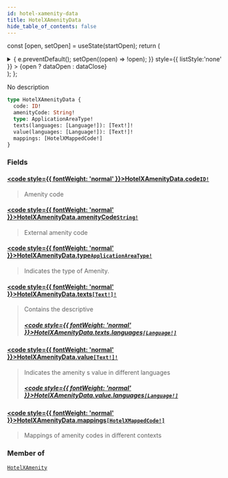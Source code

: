 ```yaml
---
id: hotel-xamenity-data
title: HotelXAmenityData
hide_table_of_contents: false
---
```






const [open, setOpen] = useState(startOpen);
return (
<details {...(open ? { open: true } : {})} className="details" style={{ border:'none', boxShadow:'none', background:'var(--ifm-background-color)' }}>
<summary
onClick={(e) => {
e.preventDefault();
setOpen((open) => !open);
}}
style={{ listStyle:'none' }} >
{open ? dataOpen : dataClose}
</summary>
{open && children}
</details>
);
};

No description

```graphql
type HotelXAmenityData {
  code: ID!
  amenityCode: String!
  type: ApplicationAreaType!
  texts(languages: [Language!]): [Text!]!
  value(languages: [Language!]): [Text!]!
  mappings: [HotelXMappedCode!]
}
```

### Fields

#### [<code style={{ fontWeight: 'normal' }}>HotelXAmenityData.<b>code</b></code>](#)<Bullet />[`ID!`](/api/scalars/id) <Badge class="badge badge--secondary" text="non-null"/> <Badge class="badge badge--secondary" text="scalar"/>

> Amenity code

#### [<code style={{ fontWeight: 'normal' }}>HotelXAmenityData.<b>amenityCode</b></code>](#)<Bullet />[`String!`](/api/scalars/string) <Badge class="badge badge--secondary" text="non-null"/> <Badge class="badge badge--secondary" text="scalar"/>

> External amenity code

#### [<code style={{ fontWeight: 'normal' }}>HotelXAmenityData.<b>type</b></code>](#)<Bullet />[`ApplicationAreaType!`](/api/enums/application-area-type) <Badge class="badge badge--secondary" text="non-null"/> <Badge class="badge badge--secondary" text="enum"/>

> Indicates the type of Amenity.

#### [<code style={{ fontWeight: 'normal' }}>HotelXAmenityData.<b>texts</b></code>](#)<Bullet />[`[Text!]!`](/api/objects/text) <Badge class="badge badge--secondary" text="non-null"/> <Badge class="badge badge--secondary" text="object"/>

> Contains the descriptive
>
> ##### [<code style={{ fontWeight: 'normal' }}>HotelXAmenityData.texts.<b>languages</b></code>](#)<Bullet />[`[Language!]`](/api/scalars/language) <Badge class="badge badge--secondary" text="list"/> <Badge class="badge badge--secondary" text="scalar"/>

#### [<code style={{ fontWeight: 'normal' }}>HotelXAmenityData.<b>value</b></code>](#)<Bullet />[`[Text!]!`](/api/objects/text) <Badge class="badge badge--secondary" text="non-null"/> <Badge class="badge badge--secondary" text="object"/>

> Indicates the amenity s value in different languages
>
> ##### [<code style={{ fontWeight: 'normal' }}>HotelXAmenityData.value.<b>languages</b></code>](#)<Bullet />[`[Language!]`](/api/scalars/language) <Badge class="badge badge--secondary" text="list"/> <Badge class="badge badge--secondary" text="scalar"/>

#### [<code style={{ fontWeight: 'normal' }}>HotelXAmenityData.<b>mappings</b></code>](#)<Bullet />[`[HotelXMappedCode!]`](/api/objects/hotel-xmapped-code) <Badge class="badge badge--secondary" text="list"/> <Badge class="badge badge--secondary" text="object"/>

> Mappings of amenity codes in different contexts

### Member of

[`HotelXAmenity`](/api/objects/hotel-xamenity) <Badge class="badge badge--secondary" text="object"/>
